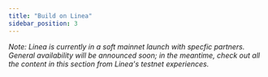 ```yaml
---
title: "Build on Linea"
sidebar_position: 3
---
```

_Note: Linea is currently in a soft mainnet launch with specfic partners. General availability will be announced soon; in the meantime, check out all the content in this section from Linea's testnet experiences._